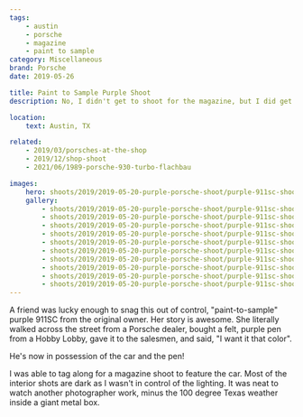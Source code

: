 ```yaml
---
tags:
    - austin
    - porsche
    - magazine
    - paint to sample
category: Miscellaneous
brand: Porsche
date: 2019-05-26

title: Paint to Sample Purple Shoot
description: No, I didn't get to shoot for the magazine, but I did get to tag along and watch a professional shoot this Paint-to-Sample 911SC.

location:
    text: Austin, TX

related:
    - 2019/03/porsches-at-the-shop
    - 2019/12/shop-shoot
    - 2021/06/1989-porsche-930-turbo-flachbau

images:
    hero: shoots/2019/2019-05-20-purple-porsche-shoot/purple-911sc-shoot_007.jpg
    gallery:
        - shoots/2019/2019-05-20-purple-porsche-shoot/purple-911sc-shoot_001.jpg
        - shoots/2019/2019-05-20-purple-porsche-shoot/purple-911sc-shoot_002.jpg
        - shoots/2019/2019-05-20-purple-porsche-shoot/purple-911sc-shoot_003.jpg
        - shoots/2019/2019-05-20-purple-porsche-shoot/purple-911sc-shoot_004.jpg
        - shoots/2019/2019-05-20-purple-porsche-shoot/purple-911sc-shoot_005.jpg
        - shoots/2019/2019-05-20-purple-porsche-shoot/purple-911sc-shoot_006.jpg
        - shoots/2019/2019-05-20-purple-porsche-shoot/purple-911sc-shoot_007.jpg
        - shoots/2019/2019-05-20-purple-porsche-shoot/purple-911sc-shoot_008.jpg
        - shoots/2019/2019-05-20-purple-porsche-shoot/purple-911sc-shoot_009.jpg
        - shoots/2019/2019-05-20-purple-porsche-shoot/purple-911sc-shoot_010.jpg
---
```


A friend was lucky enough to snag this out of control, "paint-to-sample" purple 911SC from the original owner. Her story is awesome. She literally walked across the street from a Porsche dealer, bought a felt, purple pen from a Hobby Lobby, gave it to the salesmen, and said, "I want it that color".

He's now in possession of the car and the pen!

I was able to tag along for a magazine shoot to feature the car. Most of the interior shots are dark as I wasn't in control of the lighting. It was neat to watch another photographer work, minus the 100 degree Texas weather inside a giant metal box.
